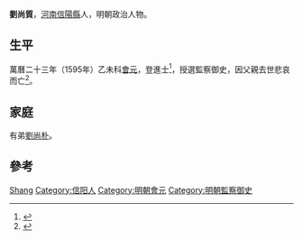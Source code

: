 {{Otheruses|other=名为刘尚质的其他人物|刘尚质}}

'''劉尚質'''，[[河南|河南]][[信陽縣|信陽縣]]人，明朝政治人物。

== 生平 ==
萬曆二十三年（1595年）乙未科[[會元|會元]]，登進士<ref>{{cite book|author1=王兴亚，马怀云|title=河南历史名人籍里研究|date=2002年1月|publisher=郑州：中州古籍出版社|isbn=7-5348-1886-9|pages=592|accessdate=2017-04-08}}</ref>，授選監察御史，因父親去世悲哀而亡<ref>{{cite book|editor=河南省信阳县志总编辑室|title=重修信阳县志|date=1985年4月|pages=421|accessdate=2017-04-08}}</ref>。

== 家庭 ==
有弟[[劉尚朴|劉尚朴]]。

== 參考 ==
{{reflist}}

{{萬曆二十三年乙未科殿試金榜}}

{{Authority control}}
{{DEFAULTSORT:Liu劉}}
[[Category:刘姓|Shang]]
[[Category:信阳人|Category:信阳人]]
[[Category:明朝會元|Category:明朝會元]]
[[Category:明朝監察御史|Category:明朝監察御史]]

{{明朝人物小作品}}